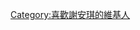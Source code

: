 {{Userbox
  |border-c = #5686BF
  |border-s = 1
  |id-c     = #FFFFFF
  |id-s     = 10
  |id-fc    = #4DE680
  |info-c   = #F0F8FF
  |info-s   = 9
  |info-fc  = #5686BF
  |id       = [[File:Kay Tse 20100911.JPG|60px]]
  |info     = '''這用戶已迷上'''[[謝安琪|<span style="color:#1E90FF;">'''謝安琪'''</span>]]。
}}


<includeonly>[[Category:喜歡謝安琪的維基人]]</includeonly>